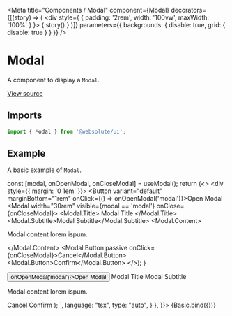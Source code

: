 
<Meta
  title="Components / Modal"
  component={Modal}
  decorators={[(story) => (
    <div style={ { padding: '2rem', width: '100vw', maxWidth: '100%' } }>
      { story() }
    </div>
  )]}
  parameters={{ backgrounds: { disable: true, grid: { disable: true } } }}
/>

# Modal

A component to display a `Modal`.

[View source](https://github.com/actarian/turbo-mono/tree/main/packages/ui/src/components/modal)

## Imports

```js
import { Modal } from '@websolute/ui';
```

## Example

A basic example of `Modal`.

  const [modal, onOpenModal, onCloseModal] = useModal();
  return (<>
    <div style={{ margin: '0 1em' }}>
      <Button variant="default" marginBottom="1rem" onClick={() => onOpenModal('modal')}>Open Modal</Button>
      <Modal width="30rem" visible={modal == 'modal'} onClose={onCloseModal}>
        <Modal.Title>
          <Text size="8" fontWeight="700">Modal Title</Text>
        </Modal.Title>
        <Modal.Subtitle>Modal Subtitle</Modal.Subtitle>
        <Modal.Content>
          <p>Modal content lorem ispum.</p>
        </Modal.Content>
        <Modal.Button passive onClick={onCloseModal}>Cancel</Modal.Button>
        <Modal.Button>Confirm</Modal.Button>
      </Modal>
    </div>
  </>);
}

<Canvas>
  <Story name="basic" args={{ type: 'default' }} parameters={{
    docs: {
      source: {
        code: `
  const [modal, onOpenModal, onCloseModal] = useModal();
  return (<>
      <Button variant="default" marginBottom="1rem" onClick={() => onOpenModal('modal')}>Open Modal</Button>
      <Modal width="30rem" visible={modal == 'modal'} onClose={onCloseModal}>
        <Modal.Title>
          <Text size="8" fontWeight="700">Modal Title</Text>
        </Modal.Title>
        <Modal.Subtitle>Modal Subtitle</Modal.Subtitle>
        <Modal.Content>
          <p>Modal content lorem ispum.</p>
        </Modal.Content>
        <Modal.Button passive onClick={onCloseModal}>Cancel</Modal.Button>
        <Modal.Button>Confirm</Modal.Button>
      </Modal>
  </>);
        `,
        language: "tsx",
        type: "auto",
      }
    },
  }}>
    {Basic.bind({})}
  </Story>
</Canvas>
